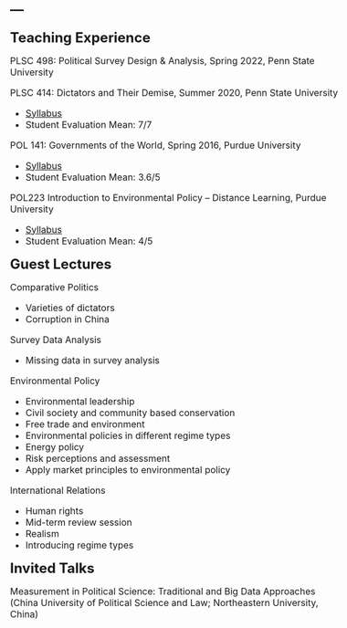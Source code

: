 ---
---
<style type="text/css">

body, td {
   font-size: 16px;
}
code.r{
  font-size: 12px;
}
pre {
  font-size: 12px
}
</style>

<link rel="stylesheet" href="styles.css" type="text/css">

<font size='5'><b> Teaching Experience </b></font>

PLSC 498: Political Survey Design \& Analysis, Spring 2022, Penn State University

PLSC 414: Dictators and Their Demise, Summer 2020, Penn State University

* [Syllabus](syllabus414.pdf)
* Student Evaluation Mean: 7/7

POL 141: Governments of the World, Spring 2016, Purdue University

* [Syllabus](syllabus141.pdf)
* Student Evaluation Mean: 3.6/5

POL223 Introduction to Environmental Policy – Distance Learning, Purdue University

* [Syllabus](POL223summer2015.pdf)
* Student Evaluation Mean: 4/5

<font size='5'><b> Guest Lectures </b></font>

Comparative Politics 

* Varieties of dictators
* Corruption in China

Survey Data Analysis 

* Missing data in survey analysis

Environmental Policy 

* Environmental leadership
* Civil society and community based conservation
* Free trade and environment
* Environmental policies in different regime types
* Energy policy
* Risk perceptions and assessment
* Apply market principles to environmental policy

International Relations 

* Human rights
* Mid-term review session
* Realism
* Introducing regime types

<font size='5'><b> Invited Talks </b></font>

Measurement in Political Science: Traditional and Big Data Approaches (China University of Political Science and Law; Northeastern University, China)